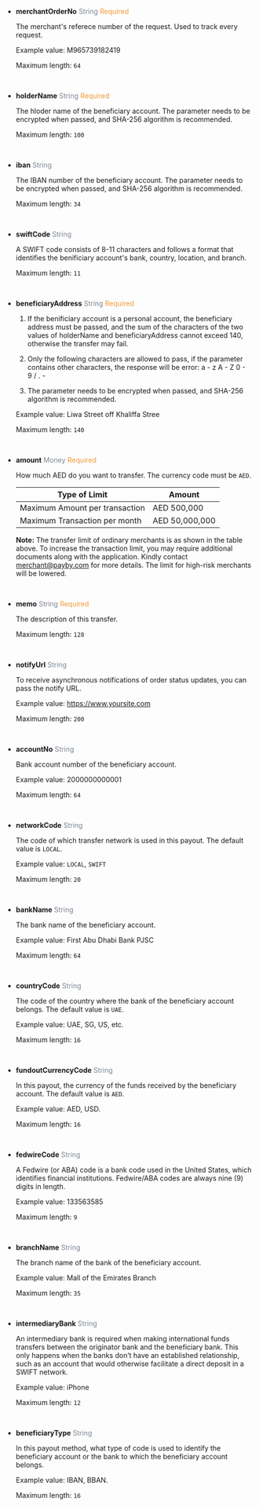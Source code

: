 - **merchantOrderNo**   <font color = ' #7d8793'>String</font>    <font color = '#f19938'>Required</font>

  The merchant's referece number of the request. Used to track every request.

  Example value: M965739182419

  Maximum length: `64`
  
  <br/>

- **holderName**   <font color = ' #7d8793'>String</font>    <font color = '#f19938'>Required</font>

  The hloder name of the beneficiary account. The parameter needs to be encrypted when passed, and SHA-256 algorithm is recommended.

  Maximum length: `100`
  
  <br/>

- **iban**   <font color = ' #7d8793'>String</font>  

  The IBAN number of the beneficiary account. The parameter needs to be encrypted when passed, and SHA-256 algorithm is recommended.

  Maximum length: `34`
  
  <br/>

- **swiftCode**   <font color = ' #7d8793'>String</font>   

  A SWIFT code consists of 8-11 characters and follows a format that identifies the benificiary account's bank, country, location, and branch. 

  Maximum length: `11`
  
  <br/>

- **beneficiaryAddress**   <font color = ' #7d8793'>String</font>    <font color = '#f19938'>Required</font>

  1. If the benificiary account is a personal account, the beneficiary address must be passed, and the sum of the characters of the two values of holderName and beneficiaryAddress cannot exceed 140, otherwise the transfer may fail.

  2. Only the following characters are allowed to pass, if the parameter contains other characters, the response will be error: a - z A - Z 0 - 9 / . -
  3. The parameter needs to be encrypted when passed, and SHA-256 algorithm is recommended.

  Example value: Liwa Street off Khaliffa Stree

  Maximum length: `140`
  
  <br/>

- **amount**   <font color = ' #7d8793'>Money</font>    <font color = '#f19938'>Required</font>

  How much AED do you want to transfer. The currency code must be `AED`.

  | Type of Limit                  | Amount         |
  | ------------------------------ | -------------- |
  | Maximum Amount per transaction | AED 500,000    |
  | Maximum Transaction per month  | AED 50,000,000 |

  **Note:** The transfer limit of ordinary merchants is as shown in the table above. To increase the transaction limit, you may require additional documents along with the application. Kindly contact [merchant@payby.com](mailto:merchant@payby.com) for more details. The limit for high-risk merchants will be lowered. 

  <br/>

- **memo**   <font color = ' #7d8793'>String</font>    <font color = '#f19938'>Required</font>

  The description of this transfer.

  Maximum length: `128`
  
  <br/>

- **notifyUrl**   <font color = ' #7d8793'>String</font>

  To receive asynchronous notifications of order status updates, you can pass the notify URL.

  Example value: https://www.yoursite.com

  Maximum length: `200`
  
  <br/>

- **accountNo**   <font color = ' #7d8793'>String</font>

  Bank account number of the beneficiary account.

  Example value: 2000000000001

  Maximum length: `64`
  
  <br/>

- **networkCode**   <font color = ' #7d8793'>String</font>

  The code of which transfer network is used in this payout. The default value is `LOCAL`.

  Example value: `LOCAL`, `SWIFT`

  Maximum length: `20`
  
  <br/>

- **bankName**   <font color = ' #7d8793'>String</font>   

  The bank name of the beneficiary account.

  Example value: First Abu Dhabi Bank PJSC

  Maximum length: `64`
  
  <br/>

- **countryCode**   <font color = ' #7d8793'>String</font>

  The code of the country where the bank of the beneficiary account belongs. The default value is `UAE`.

  Example value: UAE, SG, US, etc.

  Maximum length: `16`
  
  <br/>

- **fundoutCurrencyCode**   <font color = ' #7d8793'>String</font>

  In this payout, the currency of the funds received by the beneficiary account. The default value is `AED`.

  Example value: AED, USD.

  Maximum length: `16`
  
  <br/>

- **fedwireCode**   <font color = ' #7d8793'>String</font>

  A Fedwire (or ABA) code is a bank code used in the United States, which identifies financial institutions. Fedwire/ABA codes are always nine (9) digits in length.

  Example value: 133563585

  Maximum length: `9`
  
  <br/>

- **branchName**   <font color = ' #7d8793'>String</font>

  The branch name of the bank of the beneficiary account.

  Example value: Mall of the Emirates Branch

  Maximum length: `35`
  
  <br/>

- **intermediaryBank**   <font color = ' #7d8793'>String</font> 

  An intermediary bank is required when making international funds transfers between the originator bank and the beneficiary bank. This only happens when the banks don’t have an established relationship, such as an account that would otherwise facilitate a direct deposit in a SWIFT network. 

  Example value: iPhone

  Maximum length: `12`
  
  <br/>

- **beneficiaryType**   <font color = ' #7d8793'>String</font>

  In this payout method, what type of code is used to identify the beneficiary account or the bank to which the beneficiary account belongs.

  Example value: IBAN, BBAN.

  Maximum length: `16`
  
  <br/>
